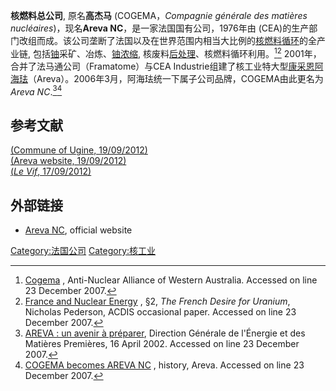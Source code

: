 {{expand|time=2016-11-04T01:48:33+00:00}}
{{Infobox company
|name = Areva NC
|logo =
|type = [[Public_company|Public]]
|traded_as =
|industry = [[Nuclear_industry|Nuclear]]
|foundation = 1976
|founder =
|location_city = Paris
|location_country = France
|area_served = France
|key_people = {{Unbulleted list|Jean-Jacques Dreher (CEO)}}
|products =
|services =
|revenue =
|operating_income =
|net_income =
|assets =
|equity =
|num_employees =
|subsid =
|homepage = {{URL|https://www.areva.com/|Areva.com}}
|footnotes =
}}
'''核燃料总公司''', 原名'''高杰马''' (COGEMA，''Compagnie générale des matières nucléaires'')，现名'''Areva NC'''，是一家法国国有公司，1976年由{{tsl|en|Commissariat à l'énergie atomique|法国原子能委员会}} (CEA)的生产部门改组而成。该公司垄断了法国以及在世界范围内相当大比例的[[核燃料循环|核燃料循环]]的全产业链, 包括[[铀|铀]]采矿、冶炼、[[铀浓缩|铀浓缩]], 核废料[[核燃料后处理|后处理]]、核燃料循环利用。<ref>[http://www.anawa.org.au/industry/cogema.html Cogema]  {{webarchive|url=https://web.archive.org/web/20080201080956/http://www.anawa.org.au/industry/cogema.html |date=2008-02-01 }}, Anti-Nuclear Alliance of Western Australia.  Accessed on line 23 December 2007.</ref><ref>[http://www.acdis.uiuc.edu/research/OPs/Pederson/html/contents/sect2.html France and Nuclear Energy]  {{webarchive|url=https://web.archive.org/web/20071016043517/http://www.acdis.uiuc.edu/research/OPs/Pederson/html/contents/sect2.html |date=2007-10-16 }}, §2, ''The French Desire for Uranium'', Nicholas Pederson, ACDIS occasional paper.  Accessed on line 23 December 2007.</ref>  2001年，合并了法马通公司（Framatome）与CEA Industrie组建了核工业特大型[[康采恩|康采恩]][[阿海珐|阿海珐]]（Areva）。2006年3月，阿海珐统一下属子公司品牌，COGEMA由此更名为''Areva NC''.<ref>[http://www.francetech.org/energie/nucleair/ra2001-areva.htm AREVA : un avenir à préparer]{{dead link|date=October 2016 |bot=InternetArchiveBot |fix-attempted=yes }}, Direction Générale de l'Énergie
et des Matières Premières, 16 April 2002.  Accessed on line 23 December 2007.</ref><ref>[http://www.areva-nc.com/servlet/ContentServer?pagename=cogema_en%2FPage%2Fpage_html_libre_full_template&c=Page&cid=1039482706542 COGEMA becomes AREVA NC] {{webarchive|url=https://web.archive.org/web/20070918004042/http://www.areva-nc.com/servlet/ContentServer?pagename=cogema_en%2FPage%2Fpage_html_libre_full_template&c=Page&cid=1039482706542 |date=2007-09-18 }}, history, Areva.  Accessed on line 23 December 2007.</ref>
<!---
==Operations==
Areva NC is based in France and with its subsidiaries has a presence in more than 30 countries. It employs approximately 19,000 people worldwide, with controlling shares still held by the French government.

The [[COGEMA_La_Hague_site|COGEMA La Hague site]], located on the western tip of the [[Cotentin_Peninsula|Cotentin Peninsula]] in [[Normandy|Normandy]], reprocesses spent power reactor fuel to recycle reusable energy materials-uranium and [[plutonium|plutonium]] - and to condition the waste into suitable final form.

Areva NC has uranium reserves in [[Niger|Niger]], Canada, Australia and [[Kazakhstan|Kazakhstan]]. The last mine operation in France, ''La Société des Mines de Jouac'', closed in 2001 when its reserves ran out. Now the company operates uranium mines only in Niger and Canada. It also conducts exploration, primarily in Canada, Niger and central Asia, to replenish its reserves.

===Niger===

====Concessions====
Areva NC's Niger operations consist of three concessions near the town of [[Arlit|Arlit]], runs as joint ventures with (minority) stakeholders from the Nigerian government and smaller foreign investors.  Arlit was in fact built in the midst of the [[Sahara|Sahara]] to support these operations, and has a large expatriate population employed by Areva and its subcontractors.  These ventures are [[Somair|Somair]] (''Société des Mines de l'Aïr'')<ref>[http://www.afdevinfo.com/htmlreports/org/org_50418.html Société des Mines de l'Aïr,: African Development Information] {{wayback|url=http://www.afdevinfo.com/htmlreports/org/org_50418.html |date=20080906175630 |df=y }}.</ref> which operates an open pit uranium mine, and [[COMINAK|COMINAK]] (''Compagnie Minière d'Akouta'').<ref>[http://www.areva-nc.com/servlet/ContentServer?pagename=cogema_en%2FPage%2Fpage_activite_full_template&c=Page&cid=1039482706706 Areva NC website]{{dead link|date=October 2016 |bot=InternetArchiveBot |fix-attempted=yes }}: Mining operations.<br />[http://www.world-nuclear.org/sym/2004/souley.htm Georges Capus, Pascal Bourrelier and Moussa Souley. Uranium Mining in Niger; Status and Perspectives of a Top Five Producing Country]. World Nuclear Association Annual Symposium, 2004.<br />[http://www.afdevinfo.com/htmlreports/org/org_50424.html Compagnie Minière d'Akouta': African Development Information] {{wayback|url=http://www.afdevinfo.com/htmlreports/org/org_50424.html |date=20110707092547 |df=y }}</ref>  These two mines accounted for 3,093 metric tonnes of uranium in 2005, almost 10 percent of annual global production and 30% of French consumption and 32% of [[Economy_of_Niger|Niger's exports]], but less than 5% of Niger's [[Gross_domestic_product|GDP]].<ref name=C2>"Atomes pas très crochus au Niger" in ''[[Le_Canard_enchaîné|Le Canard enchaîné]]'', 22 August 2007, p.4 {{fr icon}}</ref>  The increase in the cost of uranium on world markets in 2006 (more than 46% <ref name=C2/>) will enable Niger to triple its revenues sourced from Areva.<ref name=C2/>

==== 2007 conflict with Niger ====
{{main|Tuareg Rebellion (2007–present)}}
On 25 July 2007, the CEO of Areva-Niger, Dominique Pin, was expelled from Niger (although he was in Paris at the time) on charges of supporting the [[Second_Tuareg_Rebellion|Second Tuareg Rebellion]].<ref name=C2/>  According to ''Le Canard enchaîné'', this move from [[Seyni_Oumarou|Seyni Oumarou]]'s government was motivated by negotiations concerning the uranium trade agreement, which was finally renewed on 1 August 2007.<ref name=C2/>  Furthermore, [[Laouel_Kader_Mahamadou|Laouel Kader Mahamadou]], who had resigned from his functions as secretary general of the Nigerien government to take a consulting job with Areva-Niger, was asked by the Nigerian [[DGSE|DGSE]] to remain in Niger instead of flying to France for an integration workshop until a "clarification of the situation" could be obtained.<ref>[http://www.planeteafrique.com/Republicain-Niger/index.asp?affiche=News_Display.asp&ArticleID=4045&rub=Actualit%E9s "Conflit armé dans le nord. Des morts et des réfugiés"], ''[[Le_Républicain-Niger|Le Républicain-Niger]]'', 23 August 2007 {{fr icon}}</ref>

The sporadic fighting in the uranium-producing north halted Areva's Niger mining operations in late 2007, and expansion plans were only beginning to resume in February 2008, while the insecurity and uncertainty remained.

Prior to this, Areva also gained a concession in nearby [[Imouraren|Imouraren]], which is hoped to double or triple their production in Niger. In January 2008, Areva signed a deal to invest over 1 billion euros into its three operations in Niger, increasing the share of revenues going to the government of Niger by 50 percent.<ref>[http://www.reuters.com/article/rbssIndustryMaterialsUtilitiesNews/idUSWEB185320080114?sp=true Areva renews Niger uranium deal, pays 50 pct more].  By Marie Maitre and Abdoulaye Massalatchi: Reuters. Mon 14 January 2008.</ref>  Areva is also being pressured by the opening for the first time of over 100 concessions for uranium mining in Niger, most notably to Canadian and Chinese firms.<ref>Andrew McGregor [http://www.jamestown.org/china_brief/article.php?articleid=2373697  "Mining for Energy: China's Relations with Niger"]. ''China Brief''. Volume 7, Issue 18 (3 October 2007)</ref>

In July 2008, four French workers were kidnapped from Areva operations near Arlit, but quickly released.  Nigerien rebels of the [[Movement_Nigerien_for_Justice|Movement Nigerien for Justice]] (MNJ) operations in early and mid-2008 affected transport of ore from Arlit.  Despite the violence in the Aïr Massif, Areva NC and the Nigerien government were by later 2008 unhindered in their exploitation of the Arlit uranium mines and in the transport of its product by highway to ports in Benin.

====Imouraren mine====
At the beginning of 2009, Niger and the French state mining company agreed a deal to build near Arlit the [[Imouraren_mine|Imouraren mine]]. Areva would hold a 66% stake to the Nigerien mining office's 33%. At a projected output of five thousand tonnes of ore a year, it would be largest uranium mine in the world by 2012, as the SOMAIR and COMINAK mines are phased out. The deal would make Niger the second largest uranium producer in the world, and included plans to construct a civil nuclear power station for Niger.<ref>[http://af.reuters.com/article/nigerNews/idAFL92691720090109?feedType=RSS&feedName=nigerNews&pageNumber=2&virtualBrandChannel=0&sp=true "Uranium-rich Niger eyes nuclear power generation"]{{dead link|date=October 2016 |bot=InternetArchiveBot |fix-attempted=yes }}. Reuters. Fri 9 January 2009</ref><ref>[http://www.lemonde.fr/planete/article/2009/01/10/la-course-a-l-uranium-reprend-dans-le-monde_1140142_3244.html "La course à l'uranium reprend dans le monde"]. ''Le Monde'' 10 January 2009</ref>  While Areva officials earlier in the year admitted the security situation makes it impossible to prospect at night, the operations of the mines were by December unaffected by the Tuareg rebellion.<ref>[http://www.bloomberg.com/apps/news?pid=20601085&sid=aTo6Oh8p8IYg&refer=europe "Areva Will Post Loss From Niger Uranium This Year"]. Anne-Sylvaine Chassany, Bloomberg News. 25 March 2008.</ref><ref>[http://niger.areva.com/niger_home/liblocal/docs/AREVA%20au%20Niger%20janvier%2009%20version%20anglaise.pdf AREVA in Niger] {{wayback|url=http://niger.areva.com/niger_home/liblocal/docs/AREVA%20au%20Niger%20janvier%2009%20version%20anglaise.pdf |date=20090225210442 |df=y }}.  Areva press release (January 2009)</ref> Despite the 2007 awarding of nearly 100 prospecting contracts to firms other than Areva, the high profile Chinese and Canadian projects were in 2009 not yet formalised.<ref>[http://www.mineweb.com/mineweb/view/mineweb/en/page68?oid=62945&sn=Detail "Areva feels uranium mining heat in Niger"]. Rob Foulkes and Daniel Litvin: Critical Resource. mineweb.com  19 September 2008</ref>

====Long term relations====
Areva has been criticised both in Niger and the west for a [[neocolonial|neocolonial]] relationship with the former French colony, having obtained monopoly rights to mine uranium for nearly forty years, while Niger remains (as of 2006) the least developed country in the world.<ref>Guy Martin. "Uranium: A Case-Study in Franco-African Relations". ''The Journal of Modern African Studies'', Vol. 27, No. 4 (Dec., 1989), pp. 625-640.<br />[http://www.voanews.com/english/2008-01-14-voa47.cfm "Niger Renews Mining Deal With Nuclear Giant Areva"] {{wayback|url=http://www.voanews.com/english/2008-01-14-voa47.cfm |date=20080203142708 |df=y }}. Jade Heilmann, [[Voice_of_America|Voice of America]], 14 January 2008.<br />[http://www.memoireonline.com/09/07/604/niger-foreign-policy-with-france-1974-1987.html#_Toc75013591 DOUKA ALASSANE MAHAMIDOU. NIGER'S FOREIGN POLICY WITH FRANCE (1974 - 1987), ''4.5.2 NIGER'S URANIUM'']. DEPARTMENT OF INTERNATIONAL STUDIES, FACULTY OF SOCIAL SCIENCES, AHMADU BELLO UNIVERSITY, ZARIA. (JUNE, 2004).<br />[http://allafrica.com/stories/200710100968.html Niger: Uranium - Blessing Or Curse?]. UN Integrated Regional Information Networks (IRIN), 10 October 2007.</ref> There has been speculation that Areva was the primary vehicle (and motivation) for French government involvement in the Nigerien government's poor history of democracy and human rights since the late 1960s.

Areva argues that it is a good steward of the environment and a partner in development with the Nigerien people.
The company stresses that most workers it directly employs in Niger are locals, and that the revenue generated by these mines is the single largest foreign exchange source for Niger.<ref>Two examples include:<br />
[http://www.areva-nc.com/servlet/ContentServer?pagename=cogema_en/communique/communique_full_template&c=communique&cid=1192089912305&p=1039482707194 24 October 2007 Update on deployment of AREVA health-watch programs]{{dead link|date=October 2016 |bot=InternetArchiveBot |fix-attempted=yes }}.

[http://www.areva-nc.com/servlet/ContentServer?pagename=cogema_en/communique/communique_full_template&c=communique&cid=1200298013512&p=1039482707194 13 January 2008 AREVA strengthens its presence in Niger with the signing of a win-win partnership agreement ]{{dead link|date=October 2016 |bot=InternetArchiveBot |fix-attempted=yes }}.</ref>  When the population of Niger was exposed to a serious [[famine|famine]] in 2005,  Areva donated 130,000 euros in June 2005 to the food crisis coordination group of Niger, and 120,000 euros in July in the form of two planes loaded with food and organized by [[Bernard_Kouchner|Bernard Kouchner]]'s ''Réussir'' NGO.  Nigerien critics point out that this aid amounted to 0.05% of Areva's annual profits of 428 million euros.<ref>{{cite news | title=Peu enrichi à l'uranium ("Not much enriched by uranium") | work=[[Le_Canard_Enchaîné|Le Canard Enchaîné]] | date=2005-08-03 | url=http://www.canardenchaine.com/accueil.html|language=fr}}</ref>

In January 2008, a Swiss human rights group awarded Areva's Niger operations their "2008 Public Eye Global Award" for the "worst company in the world", citing charges of radioactive pollution, poor working conditions, and the deaths of a number of workers.<ref>[http://www.publiceye.ch/ Swiss human rights group Public Eye] 2008 Public Eye Global Award. <br />
"Uranium mining in Niger: mineworkers are not sufficiently informed about health risks, open-air storage of radioactive materials. Workers with cancer are deliberately given a false diagnosis at the company hospital."
<br />
[http://www.criirad.org/actualites/dossiers-08/niger-areva/som-alhacenfrance.html Criirad, French anti-nuclear NGO]
<br />
[http://www.ipsnews.net/news.asp?idnews=40831 WORLD ECONOMIC FORUM:  The Public Eye Is Watching] {{wayback|url=http://www.ipsnews.net/news.asp?idnews=40831 |date=20100627005725 |df=y }}
By Gustavo Capdevila. BERN, 17 January 2008 (IPS)</ref>  The [[Tuareg_people|Tuareg]] based rebel group fighting in the Arlit area has echoed these charges.<ref>[http://www.M-N-J.blogspot.com MNJ press site]<br />[http://www.temoust.org/spip.php?article4004 Tuaregs slow, but don’t halt, Niger uranium boom]. ''[[The_Guardian|The Guardian]]'', London, 11-12-2007.</ref>

===France===

====Cezus====
'''Cezus''' or CEZUS is a subsidiary of Areva NC. It is the company's front-end operation for [[zirconium|zirconium]]. It supplies the company's  Reactors and Services operational unit with the materials needed for the [[nuclear_industry|nuclear industry]]. It produces "zirconium alloy tubes, bars, and sheets for [[pressurized_water_reactor|pressurized water reactor]]s and [[boiling_water_reactor|boiling water reactor]]s".  It forms Areva's Fuel Zirconium Division with the ANF plant in [[Duisburg|Duisburg]], Germany. It operates five sites in France. The commune of [[Ugine|Ugine]] says Cezus is the worldwide number one in zirconium.

=====Jarrie=====
[[Isère|Isère]]. Plant manufactures zirconium sponge through chemical operations and extractible metallurgical processes. It also values derived products issued from the zirconium process such as hafnium salt, magnesium and silicium, as well as zirconium and hafnium oxides and highly pure hafnium.

=====Montreuil-Juigné=====
[[Maine-et-Loire|Maine-et-Loire]]. Plant transforms extruded billets into an extruded tube, the trex.

=====Painboeuf=====
[[Loire-Atlantique|Loire-Atlantique]]. This and Duisburg plants pilder mills the Trex as a fuel rod (claddings and guide tubes). Paimboeuf plant also makes zirconium bars for end caps.

=====Rugles=====
[[Eure|Eure]]. Plant rolls (hot and cold) the slab to coils and strips for the structure of the fuel assembly.

=====Ugine=====
*Cezus' primary research and development center, named CRC, is in [[Ugine|Ugine]], [[Savoie|Savoie]].  Also a service center, it employs 25 engineers and technicians in zirconium-based alloys metallurgy and processes. It has partnerships with the [[French_National_Centre_for_Scientific_Research|French National Centre for Scientific Research]] (CNRS) and universities. It conducts research and development of new alloys for fuel assemblies. It develops software for fabrication of zirconium sponge, shaping of zirconium alloys, and conversion processes.
*Plant established in 1971 with a workforce of 360. Metalworking (melting, forging) and transformation of reactive metals such as zirconium, hafnium, titanium for critical nuclear and aeronautical applications.  Plant turns zirconium [[Coordination_complex|sponge]] into an [[zirconium_alloy|alloy]] semifinished product. Main operations: melt, forge, extrude and recycle. Outputs extruded billets, slabs and bars.

Subsidiary: Société Timet Savoie (titanium).

It is the site where Sylvain Mollier, one of the [[Annecy_shootings|Annecy shootings]] victims, worked when he died.<br>
"Il travaillait dans un atelier de production chez Cezus, une usine du groupe nucléaire français Areva [...]."

== 参见 ==
*[[Eurodif|Eurodif]] program
*[[Marcoule|Marcoule]], a site shared by Areva NC and the [[Commissariat_à_l'Energie_Atomique|Commissariat à l'Energie Atomique]] (CEA) nuclear organization.
*[[Nuclear_power_in_France|Nuclear power in France]]
--->
==参考文献==
{{Reflist|2}}
[https://web.archive.org/web/20130716064946/http://www.ugine.com/fr/industries2.htm (Commune of Ugine, 19/09/2012)]<br>
[http://www.areva.com/EN/operations-977/cezus-ugine-melting-and-forging.html (Areva website, 19/09/2012)] {{Wayback|url=http://www.areva.com/EN/operations-977/cezus-ugine-melting-and-forging.html |date=20160304115014 }} <br>
[http://www.levif.be/info/belga-generique/france-tuerie-les-obseques-du-cycliste-francais-celebrees-en-haute-savoie/article-4000178734803.htm (''Le Vif'', 17/09/2012)]

==外部链接==
*[https://web.archive.org/web/20071212095447/http://www.areva-nc.com/ Areva NC], official website
{{Nuclear power in France}}

 
 
[[Category:法国公司|Category:法国公司]]
[[Category:核工业|Category:核工业]]